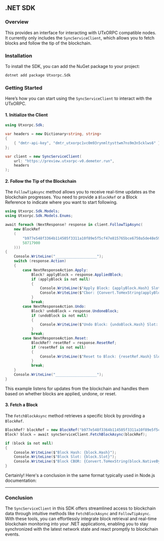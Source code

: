 ## .NET SDK

### Overview
This provides an interface for interacting with UTxORPC compatible nodes. It currently only includes the `SyncServiceClient`, which allows you to fetch blocks and follow the tip of the blockchain.

### Installation

To install the SDK, you can add the NuGet package to your project:

```bash
dotnet add package Utxorpc.Sdk
```

### Getting Started

Here’s how you can start using the `SyncServiceClient` to interact with the UTxORPC.

#### 1. Initialize the Client

```csharp
using Utxorpc.Sdk;

var headers = new Dictionary<string, string>
{
    { "dmtr-api-key", "dmtr_utxorpc1vc0m93rynmltysttwm7ns9m3n5cklws6" },
};

var client = new SyncServiceClient(
    url: "https://preview.utxorpc-v0.demeter.run",
    headers
);
```

#### 2. Follow the Tip of the Blockchain

The `FollowTipAsync` method allows you to receive real-time updates as the blockchain progresses. You need to provide a `BlockRef` or a Block Reference to indicate where you want to start following.

```csharp
using Utxorpc.Sdk.Models;
using Utxorpc.Sdk.Models.Enums;

await foreach (NextResponse? response in client.FollowTipAsync(
    new BlockRef
    (
        "b977e548f3364b114505f3311a10f89e5f5cf47e815765bce6750a5de48e5951",
        58717900
    )))
{
    Console.WriteLine("___________________");
    switch (response.Action)
    {
        case NextResponseAction.Apply:
            Block? applyBlock = response.AppliedBlock;
            if (applyBlock is not null)
            {
                Console.WriteLine($"Apply Block: {applyBlock.Hash} Slot: {applyBlock.Slot}");
                Console.WriteLine($"Cbor: {Convert.ToHexString(applyBlock.NativeBytes ?? [])}");
            }
            break;
        case NextResponseAction.Undo:
            Block? undoBlock = response.UndoneBlock;
            if (undoBlock is not null)
            {
                Console.WriteLine($"Undo Block: {undoBlock.Hash} Slot: {undoBlock.Slot}");
            }
            break;
        case NextResponseAction.Reset:
            BlockRef? resetRef = response.ResetRef;
            if (resetRef is not null)
            {
                Console.WriteLine($"Reset to Block: {resetRef.Hash} Slot: {resetRef.Index}");
            }
            break;
    }
    Console.WriteLine("___________________");
}
```

This example listens for updates from the blockchain and handles them based on whether blocks are applied, undone, or reset.

#### 3. Fetch a Block

The `FetchBlockAsync` method retrieves a specific block by providing a `BlockRef`.

```csharp
BlockRef? blockRef = new BlockRef("b977e548f3364b114505f3311a10f89e5f5cf47e815765bce6750a5de48e5951", 58717900);
Block? block = await syncServiceClient.FetchBlockAsync(blockRef);

if (block is not null)
{
    Console.WriteLine($"Block Hash: {block.Hash}");
    Console.WriteLine($"Block Slot: {block.Slot}");
    Console.WriteLine($"Block CBOR: {Convert.ToHexString(block.NativeBytes ?? [])}");
}
```
Certainly! Here's a conclusion in the same format typically used in Node.js documentation:

---

### Conclusion

The `SyncServiceClient` in this SDK offers streamlined access to blockchain data through intuitive methods like `FetchBlockAsync` and `FollowTipAsync`. With these tools, you can effortlessly integrate block retrieval and real-time blockchain monitoring into your .NET applications, enabling you to stay synchronized with the latest network state and react promptly to blockchain events.

